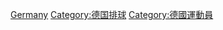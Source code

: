{{Commonscat|Volleyball players from Germany}}

[[Category:各國排球運動員|Germany]]
[[Category:德国排球|Category:德国排球]]
[[Category:德國運動員|Category:德國運動員]]